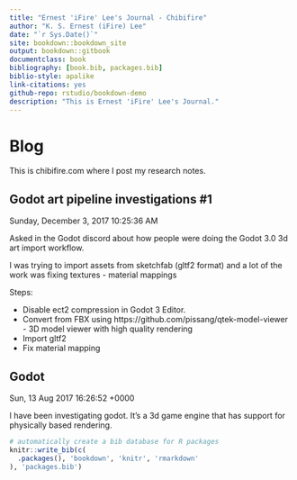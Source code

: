 ```yaml
--- 
title: "Ernest 'iFire' Lee's Journal - Chibifire"
author: "K. S. Ernest (iFire) Lee"
date: "`r Sys.Date()`"
site: bookdown::bookdown_site
output: bookdown::gitbook
documentclass: book
bibliography: [book.bib, packages.bib]
biblio-style: apalike
link-citations: yes
github-repo: rstudio/bookdown-demo
description: "This is Ernest 'iFire' Lee's Journal."
---
```


# Blog {#intro}

This is chibifire.com where I post my research notes.

## Godot art pipeline investigations #1

<time datetime="2017-12-03T18:22:51+00:00">
  Sunday, December 3, 2017 10:25:36 AM
</time>

Asked in the Godot discord about how people were doing the Godot 3.0 3d art import workflow.

I was trying to import assets from sketchfab (gltf2 format) and a lot of the work was fixing textures - material mappings

Steps:

* Disable ect2 compression in Godot 3 Editor.
* Convert from FBX using 
https://github.com/pissang/qtek-model-viewer - 3D model viewer with high quality rendering
* Import gltf2
* Fix material mapping

## Godot

<time datetime="2017-08-13T16:26:52+00:00">
  Sun, 13 Aug 2017 16:26:52 +0000
</time>

I have been investigating godot. It's a 3d game engine that has support for physically based rendering.

```r
# automatically create a bib database for R packages
knitr::write_bib(c(
  .packages(), 'bookdown', 'knitr', 'rmarkdown'
), 'packages.bib')
```
